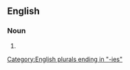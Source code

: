 ==English==

===Noun===
{{head|en|noun form}}

# {{plural of|curiosity|lang=en}}

[[Category:English plurals ending in "-ies"]]